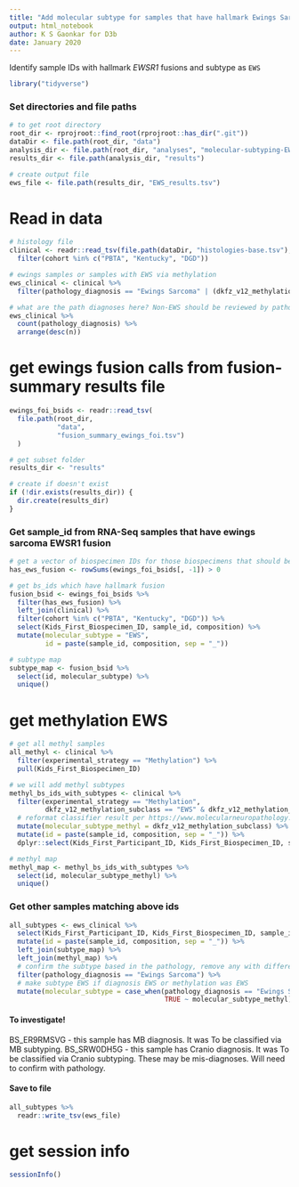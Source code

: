 ```yaml
---
title: "Add molecular subtype for samples that have hallmark Ewings Sarcoma fusions"
output: html_notebook
author: K S Gaonkar for D3b
date: January 2020
---
```


Identify sample IDs with hallmark _EWSR1_ fusions and subtype as `EWS` 

```r
library("tidyverse")
```

### Set directories and file paths

```r
# to get root directory
root_dir <- rprojroot::find_root(rprojroot::has_dir(".git"))
dataDir <- file.path(root_dir, "data")
analysis_dir <- file.path(root_dir, "analyses", "molecular-subtyping-EWS")
results_dir <- file.path(analysis_dir, "results")

# create output file
ews_file <- file.path(results_dir, "EWS_results.tsv")
```

# Read in data
```r
# histology file
clinical <- readr::read_tsv(file.path(dataDir, "histologies-base.tsv"), guess_max = 100000) %>%
  filter(cohort %in% c("PBTA", "Kentucky", "DGD"))

# ewings samples or samples with EWS via methylation
ews_clinical <- clinical %>%
  filter(pathology_diagnosis == "Ewings Sarcoma" | (dkfz_v12_methylation_subclass == "EWS" & dkfz_v12_methylation_subclass_score >= 0.8)) 

# what are the path diagnoses here? Non-EWS should be reviewed by pathology
ews_clinical %>%
  count(pathology_diagnosis) %>%
  arrange(desc(n))

```

# get ewings fusion calls from fusion-summary results file
```r
ewings_foi_bsids <- readr::read_tsv(
  file.path(root_dir, 
            "data", 
            "fusion_summary_ewings_foi.tsv")
  ) 

# get subset folder
results_dir <- "results"

# create if doesn't exist
if (!dir.exists(results_dir)) {
  dir.create(results_dir)
}
```

### Get sample_id from RNA-Seq samples that have ewings sarcoma EWSR1 fusion

```r
# get a vector of biospecimen IDs for those biospecimens that should be subtyped
has_ews_fusion <- rowSums(ewings_foi_bsids[, -1]) > 0

# get bs_ids which have hallmark fusion 
fusion_bsid <- ewings_foi_bsids %>%
  filter(has_ews_fusion) %>%
  left_join(clinical) %>%
  filter(cohort %in% c("PBTA", "Kentucky", "DGD")) %>%
  select(Kids_First_Biospecimen_ID, sample_id, composition) %>%
  mutate(molecular_subtype = "EWS",
         id = paste(sample_id, composition, sep = "_"))

# subtype map 
subtype_map <- fusion_bsid %>%
  select(id, molecular_subtype) %>%
  unique()

```

# get methylation EWS
```r
# get all methyl samples
all_methyl <- clinical %>%
  filter(experimental_strategy == "Methylation") %>%
  pull(Kids_First_Biospecimen_ID)

# we will add methyl subtypes 
methyl_bs_ids_with_subtypes <- clinical %>%
  filter(experimental_strategy == "Methylation",
         dkfz_v12_methylation_subclass == "EWS" & dkfz_v12_methylation_subclass_score >= 0.8) %>%
  # reformat classifier result per https://www.molecularneuropathology.org/mnp/classifiers/11
  mutate(molecular_subtype_methyl = dkfz_v12_methylation_subclass) %>%
  mutate(id = paste(sample_id, composition, sep = "_")) %>%
  dplyr::select(Kids_First_Participant_ID, Kids_First_Biospecimen_ID, sample_id, composition, tumor_descriptor, molecular_subtype_methyl, id) 

# methyl map
methyl_map <- methyl_bs_ids_with_subtypes %>%
  select(id, molecular_subtype_methyl) %>%
  unique()


```

### Get other samples matching above ids

```r

all_subtypes <- ews_clinical %>%
  select(Kids_First_Participant_ID, Kids_First_Biospecimen_ID, sample_id, composition, pathology_diagnosis) %>%
  mutate(id = paste(sample_id, composition, sep = "_")) %>%
  left_join(subtype_map) %>%
  left_join(methyl_map) %>%
  # confirm the subtype based in the pathology, remove any with different pathology dx
  filter(pathology_diagnosis == "Ewings Sarcoma") %>% 
  # make subtype EWS if diagnosis EWS or methylation was EWS
  mutate(molecular_subtype = case_when(pathology_diagnosis == "Ewings Sarcoma" ~ "EWS",
                                       TRUE ~ molecular_subtype_methyl))

```

#### To investigate!
BS_ER9RMSVG - this sample has MB diagnosis. It was To be classified via MB subtyping.
BS_SRW0DH5G - this sample has Cranio diagnosis. It was To be classified via Cranio subtyping.
These may be mis-diagnoses. Will need to confirm with pathology.

#### Save to file

```r
all_subtypes %>%
  readr::write_tsv(ews_file)
```

# get session info
```r
sessionInfo()
```




